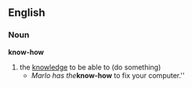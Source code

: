 ==English==
===Noun===
'''know-how'''
#the [[knowledge]] to be able to (do something)
#*''Marlo has the '''''know-how''' to fix your computer.''